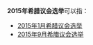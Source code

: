 '''2015年希腊议会选举'''可以指：
*[[2015年1月希腊议会选举|2015年1月希腊议会选举]]
*[[2015年9月希腊议会选举|2015年9月希腊议会选举]]
{{Disambiguation|Cat=同年选举消歧义}}